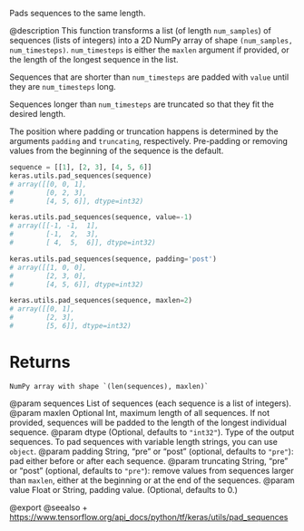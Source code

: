 Pads sequences to the same length.

@description
This function transforms a list (of length `num_samples`)
of sequences (lists of integers)
into a 2D NumPy array of shape `(num_samples, num_timesteps)`.
`num_timesteps` is either the `maxlen` argument if provided,
or the length of the longest sequence in the list.

Sequences that are shorter than `num_timesteps`
are padded with `value` until they are `num_timesteps` long.

Sequences longer than `num_timesteps` are truncated
so that they fit the desired length.

The position where padding or truncation happens is determined by
the arguments `padding` and `truncating`, respectively.
Pre-padding or removing values from the beginning of the sequence is the
default.

```python
sequence = [[1], [2, 3], [4, 5, 6]]
keras.utils.pad_sequences(sequence)
# array([[0, 0, 1],
#        [0, 2, 3],
#        [4, 5, 6]], dtype=int32)
```

```python
keras.utils.pad_sequences(sequence, value=-1)
# array([[-1, -1,  1],
#        [-1,  2,  3],
#        [ 4,  5,  6]], dtype=int32)
```

```python
keras.utils.pad_sequences(sequence, padding='post')
# array([[1, 0, 0],
#        [2, 3, 0],
#        [4, 5, 6]], dtype=int32)
```

```python
keras.utils.pad_sequences(sequence, maxlen=2)
# array([[0, 1],
#        [2, 3],
#        [5, 6]], dtype=int32)
```

# Returns
    NumPy array with shape `(len(sequences), maxlen)`

@param sequences List of sequences (each sequence is a list of integers).
@param maxlen Optional Int, maximum length of all sequences. If not provided,
    sequences will be padded to the length of the longest individual
    sequence.
@param dtype (Optional, defaults to `"int32"`). Type of the output sequences.
    To pad sequences with variable length strings, you can use `object`.
@param padding String, "pre" or "post" (optional, defaults to `"pre"`):
    pad either before or after each sequence.
@param truncating String, "pre" or "post" (optional, defaults to `"pre"`):
    remove values from sequences larger than
    `maxlen`, either at the beginning or at the end of the sequences.
@param value Float or String, padding value. (Optional, defaults to 0.)

@export
@seealso
+ <https://www.tensorflow.org/api_docs/python/tf/keras/utils/pad_sequences>
